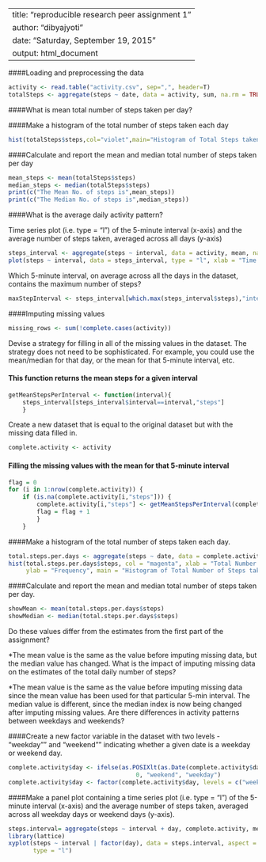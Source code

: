 ---
title: "reproducible research peer assignment 1"
author: "dibyajyoti"
date: "Saturday, September 19, 2015"
output: html_document
--------------------------------------------------------------------------------------

####Loading and preprocessing the data
```r
activity <- read.table("activity.csv", sep=",", header=T)
totalSteps <- aggregate(steps ~ date, data = activity, sum, na.rm = TRUE)
```

####What is mean total number of steps taken per day?

####Make a histogram of the total number of steps taken each day

```r
hist(totalSteps$steps,col="violet",main="Histogram of Total Steps taken per day",xlab="Total Steps taken per day")
```

####Calculate and report the mean and median total number of steps taken per day

```r
mean_steps <- mean(totalSteps$steps)
median_steps <- median(totalSteps$steps)
print(c("The Mean No. of steps is",mean_steps))
print(c("The Median No. of steps is",median_steps))
```
####What is the average daily activity pattern?

Time series plot (i.e. type = "l") of the 5-minute interval (x-axis) and the average number of steps taken, averaged across all days (y-axis)

```r
steps_interval <- aggregate(steps ~ interval, data = activity, mean, na.rm = TRUE)
plot(steps ~ interval, data = steps_interval, type = "l", xlab = "Time Intervals (5-minute)", ylab = "Mean number of steps taken (all Days)", main = "Average number of steps Taken at 5 minute Intervals",  col = "blue")
```
Which 5-minute interval, on average across all the days in the dataset, contains the maximum number of steps?
```r
maxStepInterval <- steps_interval[which.max(steps_interval$steps),"interval"]
```
####Imputing missing values
```r
missing_rows <- sum(!complete.cases(activity))
```
Devise a strategy for filling in all of the missing values in the dataset. The strategy does not need to be sophisticated. For example, you could use the mean/median for that day, or the mean for that 5-minute interval, etc.

#### This function returns the mean steps for a given interval
```r
getMeanStepsPerInterval <- function(interval){
    steps_interval[steps_interval$interval==interval,"steps"]
    }
```
Create a new dataset that is equal to the original dataset but with the missing data filled in.
```r
complete.activity <- activity
```
#### Filling the missing values with the mean for that 5-minute interval
```r
flag = 0
for (i in 1:nrow(complete.activity)) {
    if (is.na(complete.activity[i,"steps"])) {
        complete.activity[i,"steps"] <- getMeanStepsPerInterval(complete.activity[i,"interval"])
        flag = flag + 1
        }
    }
```
####Make a histogram of the total number of steps taken each day.
```r
total.steps.per.days <- aggregate(steps ~ date, data = complete.activity, sum)
hist(total.steps.per.days$steps, col = "magenta", xlab = "Total Number of Steps", 
     ylab = "Frequency", main = "Histogram of Total Number of Steps taken each Day")
```
####Calculate and report the mean and median total number of steps taken per day.
```r
showMean <- mean(total.steps.per.days$steps)
showMedian <- median(total.steps.per.days$steps)
```
Do these values differ from the estimates from the first part of the assignment?

*The mean value is the same as the value before imputing missing data, but the median value has changed.
What is the impact of imputing missing data on the estimates of the total daily number of steps?

*The mean value is the same as the value before imputing missing data since the mean value has been used for that particular 5-min interval. The median value is different, since the median index is now being changed after imputing missing values.
Are there differences in activity patterns between weekdays and weekends?

####Create a new factor variable in the dataset with two levels - "weekday"" and "weekend"" indicating whether a given date is a weekday or weekend day.
```r
complete.activity$day <- ifelse(as.POSIXlt(as.Date(complete.activity$date))$wday%%6 == 
                                    0, "weekend", "weekday")
complete.activity$day <- factor(complete.activity$day, levels = c("weekday", "weekend"))
```
####Make a panel plot containing a time series plot (i.e. type = "l") of the 5-minute interval (x-axis) and the average number of steps taken, averaged across all weekday days or weekend days (y-axis).
```r
steps.interval= aggregate(steps ~ interval + day, complete.activity, mean)
library(lattice)
xyplot(steps ~ interval | factor(day), data = steps.interval, aspect = 1/2, 
       type = "l")
```